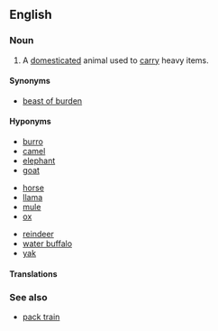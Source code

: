 ==English==
{{wikipedia}}

===Noun===
{{en-noun}}

# A [[domesticated]] animal used to [[carry]] heavy items.

====Synonyms====
* {{sense|animal used for carrying}} [[beast of burden]]

====Hyponyms====
{{rel-top|beasts of burden}}
* [[burro]]
* [[camel]]
* [[elephant]]
* [[goat]]
{{rel-mid3}}
* [[horse]]
* [[llama]]
* [[mule]]
* [[ox]]
{{rel-mid3}}
* [[reindeer]]
* [[water buffalo]]
* [[yak]]
{{rel-bottom}}

====Translations====
{{trans-see|animal used to carry heavy items|beast of burden}}

===See also===
* [[pack train]]